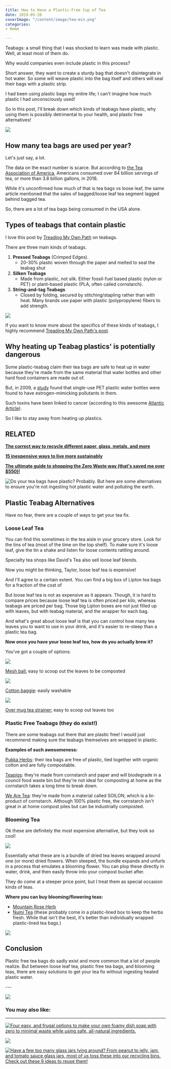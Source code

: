 ```yaml
---
title: How to Have a Plastic-Free Cup of Tea
date: 2019-05-26
coverImage: "/content/image/tea-min.png"
categories:
- Home

---
```

Teabags: a small thing that I was shocked to learn was made with plastic. Well, at least most of them do.

Why would companies even include plastic in this process?

Short answer, they want to create a sturdy bag that doesn't disintegrate in hot water. So some will weave plastic into the bag itself and others will seal their bags with a plastic strip.

I had been using plastic bags my entire life; I can't imagine how much plastic I had unconsciously used!

So in this post, I'll break down which kinds of teabags have plastic, why using them is possibly detrimental to your health, and plastic free alternatives!

![](images/tea-min-1024x690.png)

## How many tea bags are used per year?

Let's just say, a lot.

The data on the exact number is scarce. But according to [the Tea Association of America](http://www.teausa.com/14655/tea-fact-sheet), Americans consumed over 84 billion servings of tea, or more than 3.8 billion gallons, in 2018.

While it's unconfirmed how much of that is tea bags vs loose leaf, the same article mentioned that the sales of bagged/loose leaf tea segment lagged behind bagged tea.

So, there are a lot of tea bags being consumed in the USA alone.

## Types of teabags that contain plastic

I love this post by [Treading My Own Path](https://treadingmyownpath.com/2018/04/05/plastic-teabags/) on teabags.

There are three main kinds of teabags.

1. **Pressed Teabags** (Crimped Edges).
   - 20-30% plastic woven through the paper and melted to seal the teabag shut
2. **Silken Teabags**
   - Made from plastic, not silk. Either fossil-fuel based plastic (nylon or PET) or plant-based plastic (PLA, often called cornstarch).
3. **String-and-tag Teabags**
   - Closed by folding, secured by stitching/stapling rather than with heat. Many brands use paper with plastic (polypropylene) fibers to add strength.

![](images/Plastic-in-Teabags-Treading-My-Own-Path-Lindsay-Miles.jpg)

If you want to know more about the specifics of these kinds of teabags, I highly recommend [Treading My Own Path's post](https://treadingmyownpath.com/2018/04/05/plastic-teabags/).

## Why heating up Teabag plastics' is potentially dangerous

Some plastic-teabag claim their tea bags are safe to heat up in water because they're made from the same material that water bottles and other hard food containers are made out of.

But, in 2009, a [study](https://www.theatlantic.com/health/archive/2013/04/are-tea-bags-turning-us-into-plastic/274482/) found that single-use PET plastic water bottles were found to have estrogen-mimicking pollutants in them.

Such toxins have been linked to cancer (according to this awesome [Atlantic Article](https://www.theatlantic.com/health/archive/2013/04/are-tea-bags-turning-us-into-plastic/274482/)).

So I like to stay away from heating up plastics.

## RELATED

**[The correct way to recycle different paper, glass, metals, and more](https://pforwords.com/a-comprehensive-guide-to-recycling-correctly/)**

**[15 inexpensive ways to live more sustainably](https://pforwords.com/cheap-ways-live-sustainably/)**

**[The ultimate guide to shopping the Zero Waste way (that's saved me over \$550)!](https://pforwords.com/guide-to-grocery-shop-zero-waste-style/)**

![Do your tea bags have plastic? Probably. But here are some alternatives to ensure you're not ingesting hot plastic water and polluting the earth.](images/Tea-min-e1558144820719-1024x648.jpg)

## Plastic Teabag Alternatives

Have no fear, there are a couple of ways to get your tea fix.

### Loose Leaf Tea

You can find this sometimes in the tea aisle in your grocery store. Look for the tins of tea (most of the time on the top shelf). To make sure it's loose leaf, give the tin a shake and listen for loose contents rattling around.

Specialty tea shops like David's Tea also sell loose leaf blends.

Now you might be thinking, Taylor, loose leaf tea is expensive!

And I'll agree to a certain extent. You can find a big box of Lipton tea bags for a fraction of the cost of

But loose leaf tea is not as expensive as it appears. Though, it is hard to compare prices because loose leaf tea is often priced per kilo, whereas teabags are priced per bag. Those big Lipton boxes are not just filled up with leaves, but with teabag material, and the wrapper for each bag.

And what's great about loose leaf is that you can control how many tea leaves you to want to use in your drink, and it's easier to re-steep than a plastic tea bag.

**Now once you have your loose leaf tea, how do you actually brew it?**

You've got a couple of options:

![](https://i2.wp.com/pforwords.com/wp-content/uploads/2019/05/mesh-stainer-min.png?fit=1024%2C961)

[Mesh ball:](https://www.amazon.com/HIC-Infuser-Stainless-Mulling-Spices/dp/B000I1ZZ24/ref=sr_1_4?keywords=mesh+tea+strainer&qid=1558185254&s=gateway&sr=8-4) easy to scoop out the leaves to be composted

![](https://i1.wp.com/pforwords.com/wp-content/uploads/2019/05/cotton-tea-bag-min.png?fit=1024%2C974)

[Cotton baggie](https://www.etsy.com/listing/678505070/unbleached-organic-cotton-reusable-tea?ga_order=most_relevant&ga_search_type=all&ga_view_type=gallery&ga_search_query=fabric+tea+bags&ref=sr_gallery-1-17&referring_page_type=market): easily washable

![](https://i0.wp.com/pforwords.com/wp-content/uploads/2019/05/over-mug-tea-stainer-min.png?fit=1024%2C779)

[Over mug tea strainer:](https://www.amazon.com/Schefs-Premium-Tea-Infuser-Stainless/dp/B012T8SX1I/ref=sr_1_45?keywords=mesh+tea+strainer&qid=1558185254&s=gateway&sr=8-45) easy to scoop out leaves too

### Plastic Free Teabags (they do exist!)

There are some teabags out there that are plastic free! I would just recommend making sure the teabags themselves are wrapped in plastic.

**Examples of such awesomeness:**

[Pukka Herbs](https://www.pukkaherbs.com/): their tea bags are free of plastic, tied together with organic cotton and are fully compostable.

[Teapigs](https://www.teapigs.com/): they're made from cornstarch and paper and will biodegrade in a council food waste bin but they're not ideal for composting at home as the cornstarch takes a long time to break down.

[We Are Tea](https://www.wearetea.com/): they're made from a material called SOILON, which is a bi-product of cornstarch. Although 100% plastic free, the cornstarch isn't great in at home compost piles but can be industrially composted.

### Blooming Tea

Ok these are definitely the most expensive alternative, but they look so cool!

![](https://i2.wp.com/pforwords.com/wp-content/uploads/2019/05/Blooming-tea-min-1.jpg?fit=1024%2C999)

Essentially what these are is a bundle of dried tea leaves wrapped around one (or more) dried flowers. When steeped, the bundle expands and unfurls in a process that emulates a blooming flower. You can plop these directly in water, drink, and then easily throw into your compost bucket after.

They do come at a steeper price point, but I treat them as special occasion kinds of teas.

**Where you can buy blooming/flowering teas:**

- [Mountain Rose Herb](https://www.mountainroseherbs.com/catalog/teas/blooming)
- [Numi Tea](https://shop.numitea.com/Flowering-Tea/c/NumiTeaStore@FloweringTea) (these probably come in a plastic-lined box to keep the herbs fresh. While that isn't the best, it's better than individually wrapped plastic-lined tea bags.)

[![](images/Get-Access-1.png)](https://mailchi.mp/be227f5f5cdc/freeresources)

## Conclusion

Plastic free tea bags do sadly exist and more common that a lot of people realize. But between loose leaf tea, plastic free tea bags, and blooming teas, there are easy solutions to get your tea fix without ingesting heated plastic water.

\---

![](https://i2.wp.com/pforwords.com/wp-content/uploads/2019/05/tea-pin-min.png?fit=684%2C1024)

### You may also like:

---

[![Four easy, and frugal options to make your own foamy dish soap with zero to minimal waste while using safe, all-natural ingredients.](images/SOAP-pin-min-684x1024.png)](https://pforwords.com/4-zero-waste-dish-soap-diys/)

[![](images/lemon-pin.jpg-copy-min-684x1024.png)](https://pforwords.com/clean-sink-lemon-baking-soda/)

[![Have a few too many glass jars lying around? From peanut to jelly, jam, and tomato sauce glass jars, most of us toss these into our recycling bins. Check out these 9 ideas to reuse them!](images/How-to-reuse-old-glass-jars-pin-min-666x1024.jpg)](https://pforwords.com/how-to-use-old-glass-jars/?highlight=reuse)